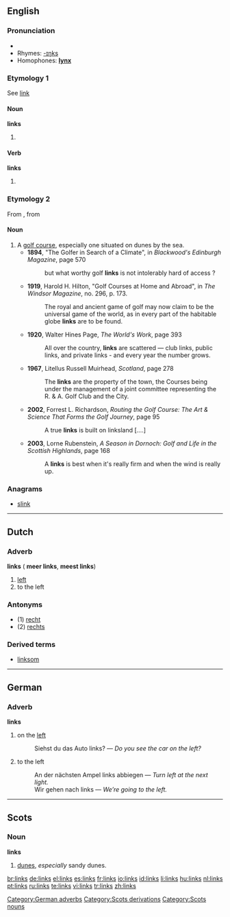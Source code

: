 ==English==

===Pronunciation===
*{{audio|en-us-links.ogg|Audio (US)}}
*Rhymes: [[Rhymes:English:-ɪŋks|-ɪŋks]]
*Homophones: '''[[lynx]]'''

===Etymology 1===
See [[link]]

====Noun====
'''links'''

# {{plural of|[[link]]}}

====Verb====
'''links'''

# {{third-person singular of|[[link]]}}

===Etymology 2===
From {{etyl|sco|en}} {{term|link||lang=sco|sandy, rolling ground near seashore}}, from {{etyl|ang|en}} {{term|hlinc||lang=ang|rising ground}}

====Noun====
{{en-noun|links}}

# A [[golf course]], especially one situated on dunes by the sea.
#*'''1894''', "The Golfer in Search of a Climate", in ''Blackwood's Edinburgh Magazine'', page 570
#*: but what worthy golf '''links''' is not intolerably hard of access ?  
#*'''1919''', Harold H. Hilton, "Golf Courses at Home and Abroad", in ''The Windsor Magazine'', no. 296, p. 173.
#*:The royal and ancient game of golf may now claim to be the universal game of the world, as in every part of the habitable globe '''links''' are to be found. 
#*'''1920''', Walter Hines Page, ''The World's Work'', page 393
#*:All over the country, '''links''' are scattered — club links, public links, and private links - and every year the number grows.
#*'''1967''', Litellus Russell Muirhead, ''Scotland'', page 278
#*:The '''links''' are the property of the town, the Courses being under the management of a joint committee representing the R. & A. Golf Club and the City.
#*'''2002''', Forrest L. Richardson, ''Routing the Golf Course: The Art & Science That Forms the Golf Journey'', page 95
#*:A true '''links''' is built on linksland [....]
#*'''2003''', Lorne Rubenstein, ''A Season in Dornoch: Golf and Life in the Scottish Highlands'', page 168
#*:A '''links''' is best when it's really firm and when the wind is really up.
{{rft|can this word refer to more than one golf course?}}

===Anagrams===
*[[slink]]

----

==Dutch==
===Adverb===
'''links''' ({{compar}} '''meer links''', {{superl}} '''meest links''')

# [[left]]
# to the left

===Antonyms===
* (1) [[recht]]
* (2) [[rechts]]

===Derived terms===
* [[linksom]]

----

==German==
===Adverb===
'''links'''

#on the [[left]]
#:Siehst du das Auto links? &mdash; ''Do you see the car on the left?''
#to the left
#:An der nächsten Ampel links abbiegen &mdash; ''Turn left at the next light.''
#:Wir gehen nach links &mdash; ''We’re going to the left.''

[[Category:German adverbs]]
[[Category:Scots derivations]]

----
==Scots==
===Noun===
'''links'''

#[[dunes]], ''especially'' sandy dunes.

[[Category:Scots nouns]]

[[br:links]]
[[de:links]]
[[el:links]]
[[es:links]]
[[fr:links]]
[[io:links]]
[[id:links]]
[[li:links]]
[[hu:links]]
[[nl:links]]
[[pt:links]]
[[ru:links]]
[[te:links]]
[[vi:links]]
[[tr:links]]
[[zh:links]]